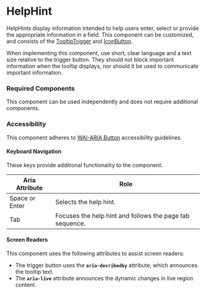 <Meta title="Components/HelpHint/HelpHint" />

# HelpHint

HelpHints display information intended to help users enter, select or provide the appropriate information in a field. This component can be customized, and consists of the [TooltipTrigger](./?path=/docs/components-tooltiptrigger--default) and [IconButton](./?path=/docs/components-iconbutton--default).

When implementing this component, use short, clear language and a text size relative to the trigger button. They should not block important information when the tooltip displays, nor should it be used to communicate important information.

### Required Components

This component can be used independently and does not require additional components.

### Accessibility
This component adheres to [WAI-ARIA Button](https://www.w3.org/TR/wai-aria-practices-1.1/examples/button/button.html) accessibility guidelines.

#### Keyboard Navigation

These keys provide additional functionality to the component. 

| Aria Attribute | Role |
| ---- | ---- |
| Space or Enter | Selects the help hint. |
| Tab | Focuses the help hint and follows the page tab sequence. |

#### Screen Readers

This component uses the following attributes to assist screen readers:
- The trigger button uses the **`aria-desribedby`** attribute, which announces the tooltip text.
- The **`aria-live`** attribute announces the dynamic changes in live region content.

